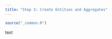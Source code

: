 ---
title: "Step 3: Create Entities and Aggregates"
---

```{r, include = FALSE}
source("_common.R")
```

text

```{r code=readLines(system.file("inst", "snippets", "pizza-domain-model.R")), eval=FALSE, echo=TRUE}
```
